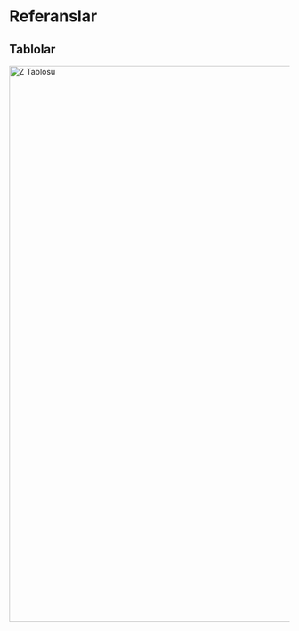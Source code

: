 # Referanslar {-}



## Tablolar

<img src="/Users/busenursarica/Documents/GitHub/quality-control/images/ztable.png" style="float:center;" width=800" height="1000" title="Z Tablosu" /> 
